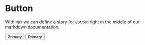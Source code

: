 
<Meta title="Button" component={Button} />

# Button

With `MDX` we can define a story for `Button` right in the middle of our
markdown documentation.

<Preview>
  <Story name="all buttons">
    <Button variant="primary">Primary</Button>
    <Button variant="secondary">Primary</Button>
  </Story>
</Preview>
